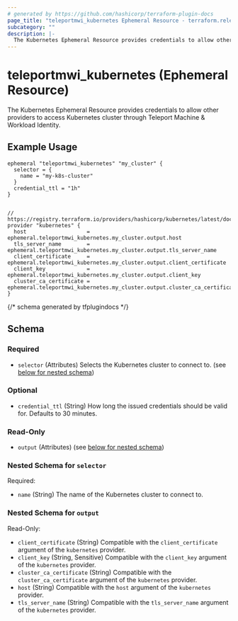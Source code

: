 ```yaml
---
# generated by https://github.com/hashicorp/terraform-plugin-docs
page_title: "teleportmwi_kubernetes Ephemeral Resource - terraform.releases.teleport.dev/gravitational/teleportmwi"
subcategory: ""
description: |-
  The Kubernetes Ephemeral Resource provides credentials to allow other providers to access Kubernetes cluster through Teleport Machine & Workload Identity.
---
```


# teleportmwi_kubernetes (Ephemeral Resource)

The Kubernetes Ephemeral Resource provides credentials to allow other providers to access Kubernetes cluster through Teleport Machine & Workload Identity.

## Example Usage

```hcl
ephemeral "teleportmwi_kubernetes" "my_cluster" {
  selector = {
    name = "my-k8s-cluster"
  }
  credential_ttl = "1h"
}


// https://registry.terraform.io/providers/hashicorp/kubernetes/latest/docs
provider "kubernetes" {
  host                   = ephemeral.teleportmwi_kubernetes.my_cluster.output.host
  tls_server_name        = ephemeral.teleportmwi_kubernetes.my_cluster.output.tls_server_name
  client_certificate     = ephemeral.teleportmwi_kubernetes.my_cluster.output.client_certificate
  client_key             = ephemeral.teleportmwi_kubernetes.my_cluster.output.client_key
  cluster_ca_certificate = ephemeral.teleportmwi_kubernetes.my_cluster.output.cluster_ca_certificate
}
```

{/*  schema generated by tfplugindocs */}
## Schema

### Required

- `selector` (Attributes) Selects the Kubernetes cluster to connect to. (see [below for nested schema](#nested-schema-for-selector))

### Optional

- `credential_ttl` (String) How long the issued credentials should be valid for. Defaults to 30 minutes.

### Read-Only

- `output` (Attributes) (see [below for nested schema](#nested-schema-for-output))

### Nested Schema for `selector`

Required:

- `name` (String) The name of the Kubernetes cluster to connect to.


### Nested Schema for `output`

Read-Only:

- `client_certificate` (String) Compatible with the `client_certificate` argument of the `kubernetes` provider.
- `client_key` (String, Sensitive) Compatible with the `client_key` argument of the `kubernetes` provider.
- `cluster_ca_certificate` (String) Compatible with the `cluster_ca_certificate` argument of the `kubernetes` provider.
- `host` (String) Compatible with the `host` argument of the `kubernetes` provider.
- `tls_server_name` (String) Compatible with the `tls_server_name` argument of the `kubernetes` provider.
